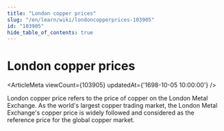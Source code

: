 ```yaml
---
title: "London copper prices"
slug: "/en/learn/wiki/londoncopperprices-103905"
id: "103905"
hide_table_of_contents: true
---
```



# London copper prices

<ArticleMeta viewCount={103905} updatedAt={'1698-10-05 10:00:00'} />

London copper price refers to the price of copper on the London Metal Exchange. As the world's largest copper trading market, the London Metal Exchange's copper price is widely followed and considered as the reference price for the global copper market.
